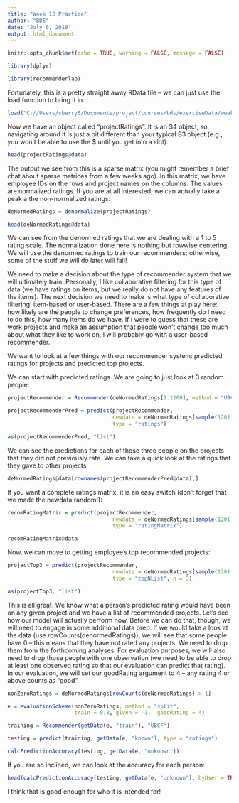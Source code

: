 ```yaml
---
title: "Week 12 Practice"
author: "BDS"
date: "July 6, 2018"
output: html_document
---
```


```r
knitr::opts_chunk$set(echo = TRUE, warning = FALSE, message = FALSE)
```

```r
library(dplyr)

library(recommenderlab)
```


Fortunately, this is a pretty straight away RData file -- we can just use the load function to bring it in.

```r
load("C://Users/sberry5/Documents/project/courses/bds/exerciseData/week12.RData")
```

Now we have an object called "projectRatings". It is an S4 object, so navigating around it is just a bit different than your typical S3 object (e.g., you won't be able to use the $ until you get into a slot).

```r
head(projectRatings@data)
```

The output we see from this is a sparse matrix (you might remember a brief chat about sparse matrices from a few weeks ago). In this matrix, we have employee IDs on the rows and project names on the columns. The values are normalized ratings. If you are at all interested, we can actually take a peak a the non-normalized ratings:

```r
deNormedRatings = denormalize(projectRatings)

head(deNormedRatings@data)
```

We can see from the denormed ratings that we are dealing with a 1 to 5 rating scale. The normalization done here is nothing but rowwise centering. We will use the denormed ratings to train our recommenders; otherwise, some of the stuff we will do later will fail!

We need to make a decision about the type of recommender system that we will ultimately train. Personally, I like collaborative filtering for this type of data (we have ratings on items, but we really do not have any features of the items). The next decision we need to make is what type of collaborative filtering: item-based or user-based. There are a few things at play here: how likely are the people to change preferences, how frequently do I need to do this, how many items do we have. If I were to guess that these are work projects and make an assumption that people won't change too much about what they like to work on, I will probably go with a user-based recommender.  

We want to look at a few things with our recommender system: predicted ratings for projects and predicted top projects.

We can start with predicted ratings. We are going to just look at 3 random people.

```r
projectRecommender = Recommender(deNormedRatings[1:1200], method = "UBCF")

projectRecommenderPred = predict(projectRecommender, 
                                 newdata = deNormedRatings[sample(1201:deNormedRatings@data@Dim[1], 3)],
                                 type = "ratings")

as(projectRecommenderPred, "list")

```

We can see the predictions for each of those three people on the projects that they did not previously rate. We can take a quick look at the ratings that they gave to other projects:

```r
deNormedRatings@data[rownames(projectRecommenderPred@data),]
```

If you want a complete ratings matrix, it is an easy switch (don't forget that we made the newdata random!):

```r
recomRatingMatrix = predict(projectRecommender, 
                                 newdata = deNormedRatings[sample(1201:deNormedRatings@data@Dim[1], 3)],
                                 type = "ratingMatrix")

recomRatingMatrix@data
```

Now, we can move to getting employee's top recommended projects:

```r
projectTop3 = predict(projectRecommender, 
                                 newdata = deNormedRatings[sample(1201:deNormedRatings@data@Dim[1], 3)],
                                 type = "topNList", n = 3)

as(projectTop3, "list")
```

This is all great. We know what a person's predicted rating would have been on any given project and we have a list of recommended projects. Let's see how our model will actually perform now. Before we can do that, though, we will need to engage in some additional data prep. If we would take a look at the data (use rowCounts(denormedRatings)), we will see that some people have 0 -- this means that they have not rated any projects. We need to drop them from the forthcoming analyses. For evaluation purposes, we will also need to drop those people with one observation (we need to be able to drop at least one observed rating so that our evaluation can predict that rating). In our evaluation, we will set our goodRating argument to 4 -- any rating 4 or above counts as "good".

```r

nonZeroRatings = deNormedRatings[rowCounts(deNormedRatings) > 1]

e = evaluationScheme(nonZeroRatings, method = "split", 
                     train = 0.8, given = -1,  goodRating = 4)

training = Recommender(getData(e, "train"), "UBCF")

testing = predict(training, getData(e, "known"), type = "ratings")

calcPredictionAccuracy(testing, getData(e, "unknown"))
```

If you are so inclined, we can look at the accuracy for each person:

```r
head(calcPredictionAccuracy(testing, getData(e, "unknown"), byUser = TRUE))
```


I think that is good enough for who it is intended for!